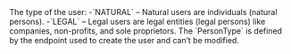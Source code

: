   
<ParamField body="PersonType" type="string">     
The type of the user:  
-`NATURAL` – Natural users are individuals (natural persons).  
-`LEGAL` – Legal users are legal entities (legal persons) like companies, non-profits, and sole proprietors.  
The `PersonType` is defined by the endpoint used to create the user and can’t be modified.  
</ParamField>